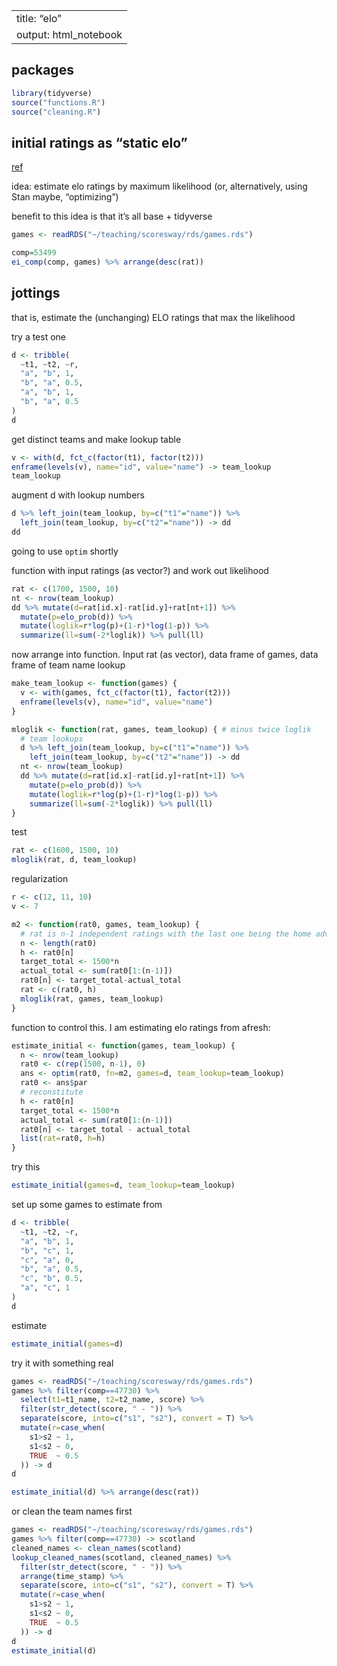 
---
title: "elo"
output: html_notebook
---

## packages

```r
library(tidyverse)
source("functions.R")
source("cleaning.R")
```


## initial ratings as "static elo"

[ref](http://opisthokonta.net/?p=1412)

idea: estimate elo ratings by maximum likelihood (or, alternatively, using Stan maybe, "optimizing")

benefit to this idea is that it's all base + tidyverse

```r
games <- readRDS("~/teaching/scoresway/rds/games.rds")
```


```r
comp=53499
ei_comp(comp, games) %>% arrange(desc(rat))
```


## jottings

that is, estimate the (unchanging) ELO ratings that max the likelihood

try a test one

```r
d <- tribble(
  ~t1, ~t2, ~r,
  "a", "b", 1,
  "b", "a", 0.5,
  "a", "b", 1,
  "b", "a", 0.5
)
d
```

get distinct teams and make lookup table

```r
v <- with(d, fct_c(factor(t1), factor(t2)))
enframe(levels(v), name="id", value="name") -> team_lookup
team_lookup
```

augment d with lookup numbers

```r
d %>% left_join(team_lookup, by=c("t1"="name")) %>% 
  left_join(team_lookup, by=c("t2"="name")) -> dd
dd
```

going to use `optim` shortly

function with input ratings (as vector?) and work out likelihood

```r
rat <- c(1700, 1500, 10)
nt <- nrow(team_lookup)
dd %>% mutate(d=rat[id.x]-rat[id.y]+rat[nt+1]) %>% 
  mutate(p=elo_prob(d)) %>% 
  mutate(loglik=r*log(p)+(1-r)*log(1-p)) %>% 
  summarize(ll=sum(-2*loglik)) %>% pull(ll)
```

now arrange into function. Input rat (as vector), data frame of games, data frame of team name lookup

```r
make_team_lookup <- function(games) {
  v <- with(games, fct_c(factor(t1), factor(t2)))
  enframe(levels(v), name="id", value="name")
}

mloglik <- function(rat, games, team_lookup) { # minus twice loglik
  # team lookups
  d %>% left_join(team_lookup, by=c("t1"="name")) %>% 
    left_join(team_lookup, by=c("t2"="name")) -> dd
  nt <- nrow(team_lookup)
  dd %>% mutate(d=rat[id.x]-rat[id.y]+rat[nt+1]) %>% 
    mutate(p=elo_prob(d)) %>% 
    mutate(loglik=r*log(p)+(1-r)*log(1-p)) %>% 
    summarize(ll=sum(-2*loglik)) %>% pull(ll)
}
```

test

```r
rat <- c(1600, 1500, 10)
mloglik(rat, d, team_lookup)
```

regularization

```r
r <- c(12, 11, 10)
v <- 7

```


```r
m2 <- function(rat0, games, team_lookup) {
  # rat is n-1 independent ratings with the last one being the home adv
  n <- length(rat0)
  h <- rat0[n]
  target_total <- 1500*n
  actual_total <- sum(rat0[1:(n-1)])
  rat0[n] <- target_total-actual_total
  rat <- c(rat0, h)
  mloglik(rat, games, team_lookup)
}
```

function to control this. I am estimating elo ratings from afresh:


```r
estimate_initial <- function(games, team_lookup) {
  n <- nrow(team_lookup)
  rat0 <- c(rep(1500, n-1), 0)
  ans <- optim(rat0, fn=m2, games=d, team_lookup=team_lookup)
  rat0 <- ans$par
  # reconstitute
  h <- rat0[n]
  target_total <- 1500*n
  actual_total <- sum(rat0[1:(n-1)])
  rat0[n] <- target_total - actual_total
  list(rat=rat0, h=h)
}
```

try this

```r
estimate_initial(games=d, team_lookup=team_lookup)
```

set up some games to estimate from

```r
d <- tribble(
  ~t1, ~t2, ~r,
  "a", "b", 1,
  "b", "c", 1,
  "c", "a", 0,
  "b", "a", 0.5,
  "c", "b", 0.5, 
  "a", "c", 1
)
d
```


estimate

```r
estimate_initial(games=d)
```

try it with something real

```r
games <- readRDS("~/teaching/scoresway/rds/games.rds")
games %>% filter(comp==47730) %>% 
  select(t1=t1_name, t2=t2_name, score) %>% 
  filter(str_detect(score, " - ")) %>% 
  separate(score, into=c("s1", "s2"), convert = T) %>% 
  mutate(r=case_when(
    s1>s2 ~ 1,
    s1<s2 ~ 0,
    TRUE  ~ 0.5
  )) -> d
d
```

```r
estimate_initial(d) %>% arrange(desc(rat))
```

or clean the team names first

```r
games <- readRDS("~/teaching/scoresway/rds/games.rds")
games %>% filter(comp==47730) -> scotland
cleaned_names <- clean_names(scotland)
lookup_cleaned_names(scotland, cleaned_names) %>% 
  filter(str_detect(score, " - ")) %>% 
  arrange(time_stamp) %>% 
  separate(score, into=c("s1", "s2"), convert = T) %>% 
  mutate(r=case_when(
    s1>s2 ~ 1,
    s1<s2 ~ 0,
    TRUE  ~ 0.5
  )) -> d
d
estimate_initial(d)

```




